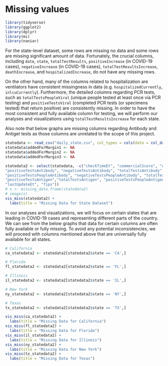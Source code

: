 # Missing values

```r
library(tidyverse)
library(ggplot2)
library(dplyr)
library(mi)
library(naniar)
```

For the state-level dataset, some rows are missing no data and some rows are missing significant amount of data. Fortunately, the crucial columns, including `date`, `state`, `totalTestResults`, `positiveIncrease` (in COVID-19 cases), `negativeIncrease` (in COVID-19 cases), `totalTestResultsIncrease`, `deathIncrease`, and `hospitalizedIncrease`, do not have any missing rows. 

On the other hand, many of the columns related to hospitalization are ventilators have consistent missingness in data (e.g. `hospitalizedCurrently`, `inlcuCurrently`). Furthermore, the detailed columns regarding PCR tests, such as `totalTestsPeopleViral` (unique people tested at least once via PCR testing) and `positiveTestsViral` (completed PCR tests (or specimens tested) that return positive) are consistently missing. In order to have the most consistent and fully available column for testing, we will perform our analyses and visualizations using `totalTestResultsIncrease` for each state.

Also note that below graphs are missing columns regarding Antibody and Antiget tests as those columns are unrelated to the scope of this project.

```r
statedata <- read_csv("daily_state.csv", col_types = cols(date = col_date(format = "%Y%m%d")))
statedata$addedForMargin1 <- NA
statedata$addedForMargin2 <- NA
statedata$addedForMargin3 <- NA

statedata2 <- select(statedata, -c("checkTimeEt", "commercialScore", "dateChecked", "dateModified", "hash", "negativeRegularScore", "negativeScore", "posNeg", "positiveScore", "score", "grade", "pending",
"positiveTestsAntibody", "negativeTestsAntibody", "totalTestsAntibody",
"positiveTestsPeopleAntibody", "negativeTestsPeopleAntibody", "totalTestsPeopleAntibody",
"positiveTestsAntigen","totalTestsAntigen", "positiveTestsPeopleAntigen", "totalTestsPeopleAntigen",
"lastUpdateEt", "fips"))
# x <- missing_data.frame(statedata2)
# image(x)
vis_miss(statedata2) + 
  labs(title = "Missing Data for State Dataset")
```

In our analyses and visualizations, we will focus on certain states that are leading in COVID-19 cases and representing different parts of the country. We can see from the below graphs that data for certain columns are often fully available or fully missing. To avoid any potential inconsistencies, we will proceed with columns mentioned above that are universally fully available for all states.

```r
# California
ca_statedata2 <- statedata2[statedata2$state == 'CA',]

# Florida
fl_statedata2 <- statedata2[statedata2$state == 'FL',]

# Illinois
il_statedata2 <- statedata2[statedata2$state == 'IL',]

# New York
ny_statedata2 <- statedata2[statedata2$state == 'NY',]

# Texas
tx_statedata2 <- statedata2[statedata2$state == 'TX',]

vis_miss(ca_statedata2) + 
  labs(title = "Missing Data for California")
vis_miss(fl_statedata2) + 
  labs(title = "Missing Data for Florida")
vis_miss(il_statedata2) + 
  labs(title = "Missing Data for Illinois")
vis_miss(ny_statedata2) + 
  labs(title = "Missing Data for New York")
vis_miss(tx_statedata2) + 
  labs(title = "Missing Data for Texas")
```

<!-- If we sort the graph by row, it is clear that almost every state in some days has missing values in different variables. Most missing pattern does not differ a lot in type and number variables. If we sort the graph by colum, the variable with the highest number of missing values is 'totalTestPeopleAntigen'. Additionally, it's not hard to see that the variables associated with the number of individuals of positive and ne gative results of different tests have a large number of missing values. Most categorical variables such as "fips" and "dataQualityGrade" does not have missing values. If we sort the graph by both column and row, the distribution of the length of missing pattern becomes approximately uniform. The general shape becomes flatter. -->
